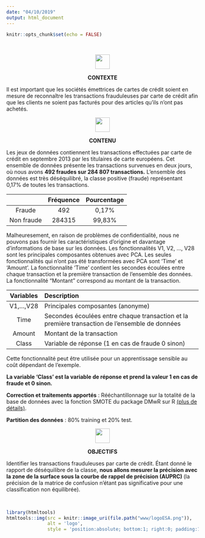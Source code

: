 ```yaml
---
date: "04/10/2019"
output: html_document
---
```


```r
knitr::opts_chunk$set(echo = FALSE)
```


&nbsp;


<center> ![](www/contexte.png){width=1cm} </center>
<p></p>
<center><strong> CONTEXTE </strong></center>
<p></p>
Il est important que les sociétés émettrices de cartes de crédit soient en mesure de reconnaître les transactions frauduleuses par carte de crédit afin que les clients ne soient pas facturés pour des articles qu'ils n'ont pas achetés.
<p></p>

<center> ![](www/contenu.png){width=1cm} </center>
<p></p>
<center><strong> CONTENU </strong></center>
<p></p>
Les jeux de données contiennent les transactions effectuées par carte de crédit en septembre 2013 par les titulaires de carte européens.
Cet ensemble de données présente les transactions survenues en deux jours, où nous avons <strong>492 fraudes sur 284 807 transactions.</strong>
L'ensemble des données est très déséquilibré, la classe positive (fraude) représentant 0,17% de toutes les transactions.

|            | Fréquence | Pourcentage |
|:----------:|:---------:|:-----------:|
| Fraude     |    492    | 0,17%     |
| Non fraude | 284315    | 99,83%     |

Malheuresement, en raison de problèmes de confidentialité, nous ne pouvons pas fournir les caractéristiques d'origine et davantage d'informations de base sur les données. Les fonctionnalités V1, V2, ..., V28 sont les principales composantes obtenues avec PCA. Les seules fonctionnalités qui n'ont pas été transformées avec PCA sont 'Time' et 'Amount'. La fonctionnalité 'Time' contient les secondes écoulées entre chaque transaction et la première transaction de l'ensemble 
des données. La fonctionnalité "Montant" correspond au montant de la transaction.

| Variables       | Description                                                                                    |
|:---------------:|:-----------------------------------------------------------------------------------------------|
| V1,...,V28      | Principales composantes (anonyme)                                                              |
| Time            | Secondes écoulées entre chaque transaction et la première transaction de l'ensemble de données |
| Amount          | Montant de la transaction                                                                      |
| Class           | Variable de réponse (1 en cas de fraude 0 sinon)                                               |

Cette fonctionnalité peut être utilisée pour un apprentissage sensible au coût dépendant de l'exemple. 
<p><strong>La variable 'Class' est la variable de réponse et prend la valeur 1 en cas de fraude et 0 sinon. </strong></p>
<p></p>
<strong>Correction et traitements apportés</strong> : Rééchantillonnage sur la totalité de la base de données avec la fonction SMOTE du package DMwR sur R [(plus de détails)](http://rikunert.com/SMOTE_explained?fbclid=IwAR08i0mcS_fg6G_IEmtq2fjIjSg5PI1ESiLPrOZp3eoNkK2yKYLUKGZOCcA).
<p></p>
<strong>Partition des données</strong> : 80% training et 20% test.
<p></p>

<center> ![](www/cible.png){width=1cm} </center>
<p></p>
<center><strong> OBJECTIFS </strong></center>
<p></p>
Identifier les transactions frauduleuses par carte de crédit. Étant donné le rapport de déséquilibre de la classe, <strong>nous allons mesurer la précision avec la zone de la surface sous la courbe de rappel de précision (AUPRC) </strong>(la précision de la matrice de confusion n’étant pas significative pour une classification non équilibrée).


&nbsp;
```r
library(htmltools)
htmltools::img(src = knitr::image_uri(file.path("www/logoESA.png")), 
               alt = 'logo', 
               style = 'position:absolute; bottom:1; right:0; padding:10px;width:2cm')
```


&nbsp;


